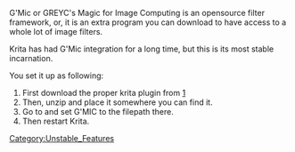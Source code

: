 {{NewInVersion|3.2}}

G'Mic or GREYC's Magic for Image Computing is an opensource filter framework, or, it is an extra program you can download to have access to a whole lot of image filters.

Krita has had G'Mic integration for a long time, but this is its most stable incarnation.

You set it up as following:

# First download the proper krita plugin from [http://gmic.eu/download.shtml]
# Then, unzip and place it somewhere you can find it.
# Go to {{MenuChoice|Settings &amp;rarr; Configure Krita &amp;rarr; G'Mic plugin}} and set G'MIC to the filepath there.
# Then restart Krita. 

[[Category:Unstable_Features]]
